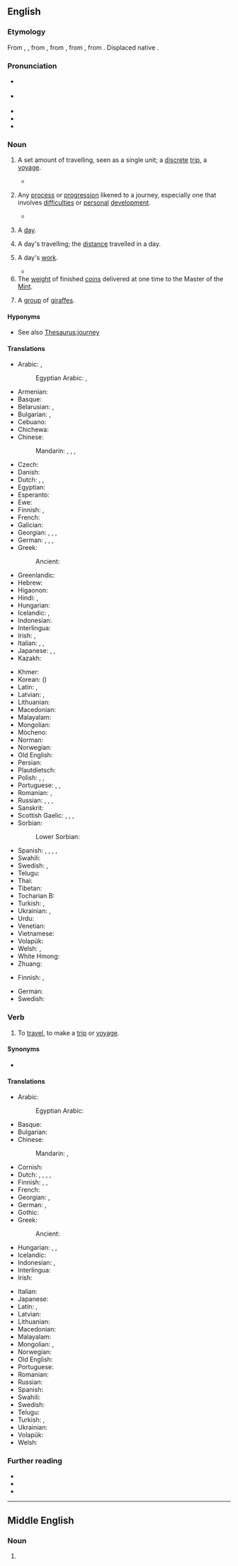 {{also|Journey}}
==English==
{{wikipedia}}

===Etymology===
From {{inh|en|enm|journe}}, {{m|enm|jorney}}, from {{der|en|fro|jornee}}, from {{der|en|ML.|diurnata||a day's work, a day's journey, a fixed day, a day}}, from {{der|en|la|diurnus||daily}}, from {{m|la|diēs||day}}. Displaced native {{m|en|reys}}.

===Pronunciation===
* {{a|GenAm}} {{IPA|en|/ˈd͡ʒɝni/}}
* {{a|RP}} {{IPA|en|/ˈd͡ʒɜːni/}}
* {{audio|en|en-us-journey.ogg|Audio (US)}}
* {{audio|en|En-uk-a journey.ogg|Audio (UK)}}
* {{rhymes|en|ɜː(ɹ)ni}}

===Noun===
{{en-noun}}

# A set amount of travelling, seen as a single unit; a [[discrete]] [[trip]], a [[voyage]].
#: {{ux|en|The '''journey''' to London takes two hours by train.}}
#* {{RQ:Wordsworth Poems|poem=Star Gazers|page=88|volume=I|passage=Or is it, that when human Souls a '''journey''' long have had, / And are returned into themselves, they cannot be but sad?}}
# {{lb|en|metaphorical}} Any [[process]] or [[progression]] likened to a journey, especially one that involves [[difficulty|difficulties]] or [[personal]] [[development]].
#: {{ux|en|the '''journey''' to political freedom}}
#: {{ux|en|my '''journey''' of dealing with grief}}
#* {{quote-journal|en|year=2012|month=March-April|author=[[w:Terry Sejnowski|Terrence J. Sejnowski]]
|volume=100|issue=2|page=171|magazine={{w|American Scientist}}
|title=Well-connected Brains|url=http://www.americanscientist.org/bookshelf/pub/well-connected-brains 
|passage=Creating a complete map of the human connectome would therefore be a monumental milestone but not the end of the '''journey''' to understanding how our brains work.}}
# {{lb|en|obsolete}} A [[day]].
# {{lb|en|obsolete}} A day's travelling; the [[distance]] travelled in a day.
# {{lb|en|obsolete}} A day's [[work]].
#* {{RQ:Mlry MrtDrthr|8.7|2|VI|vij|passage=But whan ye haue done that '''Iourney''' ye shal promyse me as ye are a true knyght for to go with me and to helpe me / and other damoysels that are distressid dayly with a fals knyghte / All your entente damoysel and desyre I wylle fulfylle / soo ye wyl brynge me vnto this knyghte}}
# The [[weight]] of finished [[coin]]s delivered at one time to the Master of the [[mint|Mint]].
# {{lb|en|collective|colloquial}} A [[group]] of [[giraffe]]s.

====Hyponyms====
* See also [[Thesaurus:journey]]

====Translations====
{{trans-top|trip, a voyage}}
* Arabic: {{t|ar|رِحْلَة|f}}, {{t+|ar|سَفَر|m}}
*: Egyptian Arabic: {{t|arz|رحلة|f|tr=reḥla|sc=Arab}}, {{t|arz|سفرية|f|tr=safareya|sc=Arab}}
* Armenian: {{t|hy|ուղեւորություն}}
* Basque: {{t+|eu|bidaia}}
* Belarusian: {{t|be|пае́здка|f}}, {{t|be|падаро́жжа|n}}
* Bulgarian: {{t+|bg|пътуване|n}}, {{t+|bg|пътешествие|n}}
* Cebuano: {{t|ceb|panaw}}
* Chichewa: {{t|ny|ulendo}}
* Chinese:
*: Mandarin: {{t+|cmn|旅游|tr=lǚyóu|sc=Hani}}, {{t+|cmn|旅行|tr=lǚxíng|sc=Hani}}, {{t+|cmn|旅途|tr=lǚtú|sc=Hani}}, {{t+|cmn|旅程|tr=lǚchéng|sc=Hani}}
* Czech: {{t+|cs|cesta|f}}
* Danish: {{t+|da|rejse}}
* Dutch: {{t+|nl|trip|f}}, {{t+|nl|trektocht|f}}, {{t+|nl|reis|f}}
* Egyptian: {{t-egy|nmtt|h=n:nm*m-t*t:D54|f}}
* Esperanto: {{t+|eo|vojaĝo}}
* Ewe: {{t|ee|azɔlizɔzɔ}}
* Finnish: {{t+|fi|matka}}, {{t+|fi|reissu}}
* French: {{t+|fr|voyage|m}}
* Galician: {{t|gl|viaxe|f}}
* Georgian: {{t|ka|მგზავრობა}}, {{t|ka|მოგზაურობა}}, {{t|ka|ტური}}, {{t|ka|ვოიაჟი}}
* German: {{t+|de|Reise|f}}, {{t+|de|Tour|f}}, {{t+|de|Fahrt|f}}, {{t+|de|Anreise|f}}
* Greek: {{t+|el|ταξίδι|n}}
*: Ancient: {{t|grc|πορεία|f}}
* Greenlandic: {{t|kl|angalaneq}}
* Hebrew: {{t+|he|מסע|m|tr=masa}}
* Higaonon: {{t|mba|panaw}}
* Hindi: {{t+|hi|यात्रा|f}}, {{t+|hi|सफ़र|m}}
* Hungarian: {{t+|hu|utazás}}
* Icelandic: {{t+|is|leiðangur}}, {{t+|is|ferð}}
* Indonesian: {{t+|id|jalan|alt=perjalanan}}
* Interlingua: {{t+|ia|viage}}
* Irish: {{t+|ga|aistear|m|f}}, {{t|ga|slí|f}}
* Italian: {{t+|it|viaggio}}, {{t+|it|itinerario|m}}, {{t+|it|avventura|f}}
* Japanese: {{t+|ja|旅行|tr=りょこう, ryokō}}, {{t+|ja|旅|tr=[[たび]], tabi}}, {{t|ja|ツアー|tr=tsuā}}
* Kazakh: {{t+|kk|сапар}}
{{trans-mid}}
* Khmer: {{t+|km|ដំណើរ|tr=dɑmnaə|sc=Khmr}}
* Korean: {{t+|ko|여행}} ({{t+|ko|旅行}})
* Latin: {{t+|la|iter|n}}, {{t|la|cursus|m}}
* Latvian: {{t|lv|brauciens|m}}, {{t|lv|ceļojums|m}}
* Lithuanian: {{t+|lt|kelionė|f}}
* Macedonian: {{t|mk|пату́вање|n}}
* Malayalam: {{t+|ml|യാത്ര}}
* Mongolian: {{t+|mn|аялал}}
* Mòcheno: {{t|mhn|roas|f}}
* Norman: {{t|nrf|viage|m}} {{qualifier|Jersey}}
* Norwegian: {{t+|no|reise}}
* Old English: {{t|ang|færeld|n}}
* Persian: {{t+|fa|سفر|tr=safar|sc=fa-Arab}}
* Plautdietsch: {{t|pdt|Reis|f}}
* Polish: {{t+|pl|podróż|f}}, {{t+|pl|wyjazd|m}}, {{t+|pl|wypad|m}} {{qualifier|a short one}}
* Portuguese: {{t+|pt|jornada|f}}, {{t+|pt|viagem|f}}, {{t+|pt|percurso|m}}
* Romanian: {{t+|ro|voiaj|n}}, {{t+|ro|călătorie|f}}
* Russian: {{t+|ru|путеше́ствие|n}}, {{t+|ru|пое́здка|f}}, {{t+|ru|турне́|n|tr=turnɛ́}}, {{t+|ru|воя́ж|m}}
* Sanskrit: {{t+|sa|यात्रा}}
* Scottish Gaelic: {{t|gd|slighe|f}}, {{t|gd|cuairt|f}}, {{t|gd|turas|m}}, {{t|gd|taisteal|m}}
* Sorbian:
*: Lower Sorbian: {{t|dsb|jězd|m}}
* Spanish: {{t+|es|viaje|m}}, {{t+|es|jornada}}, {{t|es|viajata}}, {{t+|es|trayecto|m}}, {{t+|es|singladura|f}} {{qualifier|nautical day}}
* Swahili: {{t+|sw|safari}}
* Swedish: {{t+|sv|resa|c}}, {{t+|sv|färd|c}}
* Telugu: {{t+|te|ప్రయాణము}}
* Thai: {{t+|th|การเดินทาง}}
* Tibetan: {{t|bo|འགྲུལ་བཞུད}}
* Tocharian B: {{t|txb|yalñe}}
* Turkish: {{t+|tr|yolculuk}}, {{t+|tr|gezi}}
* Ukrainian: {{t|uk|пої́здка|f}}, {{t|uk|по́дорож|f}}
* Urdu: {{t|ur|سفر|m|tr=safar}}
* Venetian: {{t|vec|viàjo}}
* Vietnamese: {{t+|vi|hành trình|alt=cuộc hành trình}}
* Volapük: {{t+|vo|täv}}
* Welsh: {{t+|cy|taith|f}}, {{t+|cy|siwrnai|f}}
* White Hmong: {{t|mww|tawm rooj}}
* Zhuang: {{t-needed|za}}
{{trans-bottom}}

{{trans-top|process or progression likened to a journey}}
* Finnish: {{t+|fi|matka}}, {{t+|fi|kulku}}
{{trans-mid}}
* German: {{t+|de|Weg|m}}
* Swedish: {{t+|sv|väg}}
{{trans-bottom}}

===Verb===
{{en-verb}}

# To [[travel]], to make a [[trip]] or [[voyage]].

====Synonyms====
* {{l|en|wayfare}}

====Translations====
{{trans-top|to travel, to make a trip or voyage}}
* Arabic:
*: Egyptian Arabic: {{t|arz|سافر|tr=sāfir}}
* Basque: {{t+|eu|bidaiatu}}
* Bulgarian: {{t+|bg|пътувам}}
* Chinese:
*: Mandarin: {{t+|cmn|旅游|tr=lǚyóu|sc=Hani}}, {{t+|cmn|旅行|tr=lǚxíng|sc=Hani}}
* Cornish: {{t|kw|viajya}}
* Dutch: {{t+|nl|trekken}}, {{t|nl|op trektocht gaan}}, {{t+|nl|rondtrekken}}, {{t+|nl|reizen}}, {{t+|nl|rondreizen}}
* Finnish: {{t+|fi|matkustaa}}, {{t+|fi|matkata}}, {{t+|fi|kulkea}}
* French: {{t+|fr|voyager}}
* Georgian: {{t|ka|მგზავრობა}}, {{t|ka|მოგზაურობა}}
* German: {{t+|de|reisen}}, {{t+|de|verreisen}}
* Gothic: {{t|got|𐍅𐍂𐌰𐍄𐍉𐌽}}
* Greek: {{t+|el|ταξιδεύω}}
*: Ancient: {{t|grc|πορεύομαι}}
* Hungarian: {{t+|hu|utazik}}, {{t+|hu|beutazik}}, {{t+|hu|bejár}}
* Icelandic: {{t+|is|ferðast}}
* Indonesian: {{t-check|id|[[laku|melakukan]] [[jalan|perjalanan]]}} <!-- was "[[laku|melakukan]] [[jalan|perjalanan]]" - assumed sum-of-parts; if an idiom, remove the wikilinks to the individual words -->, {{t+check|id|pergi|alt=bepergian}} <!-- was "[[pergi|bepergian]]" - assumed inflected form or vocalised spelling; please verify if linking is acceptable. see [[User:Kephir/gadgets/xte#Translation_fixing]] -->
* Interlingua: {{t+|ia|viagiar}}
* Irish: {{t|ga|eachtraigh}}
{{trans-mid}}
* Italian: {{t+|it|viaggiare}}
* Japanese: {{t+|ja|旅|tr=[[たび]]する, tabi-suru|alt=旅する|sc=Jpan}}
* Latin: {{t+|la|vio}}, {{t|la|[[iter]] [[faciō]]}}
* Latvian: {{t+|lv|ceļot}}
* Lithuanian: {{t|lt|keliauti}}
* Macedonian: {{t|mk|па́тува}}
* Malayalam: {{t+|ml|സഞ്ചാരം}}
* Mongolian: {{t+|mn|аялах}}, {{t+|mn|аян}}
* Norwegian: {{t+|no|reise}}
* Old English: {{t|ang|sīþian}}
* Portuguese: {{t+|pt|viajar}}
* Romanian: {{t+|ro|călători}}
* Russian: {{t+|ru|путеше́ствовать}}
* Spanish: {{t+|es|viajar}}
* Swahili: {{t|sw|safiri}}
* Swedish: {{t+|sv|resa}}
* Telugu: {{t+|te|ప్రయాణించు}}
* Turkish: {{t+|tr|yolculuk etmek}}, {{t+|tr|gezmek}}
* Ukrainian: {{t|uk|подорожувати}}
* Volapük: {{t+|vo|tävön}}
* Welsh: {{t+|cy|teithio}}
{{trans-bottom}}

===Further reading===
* {{R:Webster 1913}}
* {{R:Century 1911}}
* {{R:OneLook}}

----

==Middle English==

===Noun===
{{head|enm|noun}}

# {{alt form|enm|journe}}